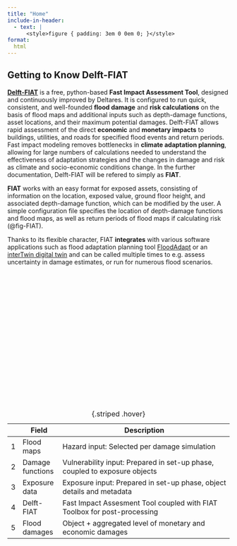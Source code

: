 ```yaml
---
title: "Home"
include-in-header:
  - text: |
      <style>figure { padding: 3em 0 0em 0; }</style>
format:
  html
---
```


## Getting to Know Delft-FIAT

[**Delft-FIAT**](https://www.deltares.nl/en/software-and-data/products/delft-fiat-flood-impact-assessment-tool) is a free, python-based **Fast Impact Assessment Tool**, designed and continuously improved by Deltares. It is configured to run quick, consistent, and well-founded **flood damage** and **risk calculations** on the basis of flood maps and additional inputs such as depth-damage functions, asset locations, and their maximum potential damages. Delft-FIAT allows rapid assessment of the direct **economic** and **monetary impacts** to buildings, utilities, and roads for specified flood events and return periods. Fast impact modeling removes bottlenecks in **climate adaptation planning**, allowing for large numbers of calculations needed to understand the effectiveness of adaptation strategies and the changes in damage and risk as climate and socio-economic conditions change. In the further documentation, Delft-FIAT will be refered to simply as **FIAT**.

**FIAT** works with an easy format for exposed assets, consisting of information on the location, exposed value, ground floor height, and associated depth-damage function, which can be modified by the user. A simple configuration file specifies the location of depth-damage functions and flood maps, as well as return periods of flood maps if calculating risk (@fig-FIAT).

Thanks to its flexible character, FIAT **integrates** with various software applications such as flood adaptation planning tool [FloodAdapt](https://www.deltares.nl/en/software-and-data/products/floodadapt) or an [interTwin digital twin](https://www.intertwin.eu/intertwin-use-case-deploying-floodadapt-a-digital-twin-for-flood-impact-modelling-anywhere-on-earth/) and can be called multiple times to e.g. assess uncertainty in damage estimates, or run for numerous flood scenarios.

<html>
<head>
<meta charset="utf-8"/>
</head>
<body>
<div class="mxgraph" style="max-width:100%;padding:3em 0 18em 0;border:1px solid transparent;" data-mxgraph="{&quot;highlight&quot;:&quot;#0000ff&quot;,&quot;nav&quot;:true,&quot;resize&quot;:true,&quot;xml&quot;:&quot;&lt;mxfile host=\&quot;app.diagrams.net\&quot; modified=\&quot;2023-10-25T06:59:31.803Z\&quot; agent=\&quot;Mozilla/5.0 (Windows NT 10.0; Win64; x64) AppleWebKit/537.36 (KHTML, like Gecko) Chrome/118.0.0.0 Safari/537.36 Edg/118.0.2088.46\&quot; etag=\&quot;QpuXOlBkvi8B3uUODvBo\&quot; version=\&quot;22.0.7\&quot; type=\&quot;device\&quot;&gt;&lt;diagram name=\&quot;Page-1\&quot; id=\&quot;aSg1EHzWzZEX-zshLOQz\&quot;&gt;&lt;mxGraphModel dx=\&quot;746\&quot; dy=\&quot;479\&quot; grid=\&quot;1\&quot; gridSize=\&quot;10\&quot; guides=\&quot;1\&quot; tooltips=\&quot;1\&quot; connect=\&quot;1\&quot; arrows=\&quot;1\&quot; fold=\&quot;1\&quot; page=\&quot;1\&quot; pageScale=\&quot;1\&quot; pageWidth=\&quot;850\&quot; pageHeight=\&quot;1100\&quot; math=\&quot;0\&quot; shadow=\&quot;0\&quot;&gt;&lt;root&gt;&lt;mxCell id=\&quot;0\&quot;/&gt;&lt;mxCell id=\&quot;1\&quot; parent=\&quot;0\&quot;/&gt;&lt;mxCell id=\&quot;YvDSmxeZs--AiFGO8erU-1\&quot; value=\&quot;&amp;lt;font style=&amp;quot;font-size: 15px;&amp;quot; color=&amp;quot;#ffffff&amp;quot;&amp;gt;&amp;lt;b&amp;gt;Flood maps&amp;lt;/b&amp;gt;&amp;lt;/font&amp;gt;\&quot; style=\&quot;shape=parallelogram;perimeter=parallelogramPerimeter;whiteSpace=wrap;html=1;fixedSize=1;fillColor=#080c80ff;\&quot; vertex=\&quot;1\&quot; parent=\&quot;1\&quot;&gt;&lt;mxGeometry x=\&quot;50\&quot; y=\&quot;100\&quot; width=\&quot;200\&quot; height=\&quot;60\&quot; as=\&quot;geometry\&quot;/&gt;&lt;/mxCell&gt;&lt;mxCell id=\&quot;YvDSmxeZs--AiFGO8erU-3\&quot; value=\&quot;&amp;lt;font style=&amp;quot;font-size: 15px;&amp;quot; color=&amp;quot;#ffffff&amp;quot;&amp;gt;&amp;lt;b&amp;gt;&amp;amp;nbsp; &amp;amp;nbsp; &amp;amp;nbsp; &amp;amp;nbsp; Damage functions&amp;lt;/b&amp;gt;&amp;lt;/font&amp;gt;\&quot; style=\&quot;shape=parallelogram;perimeter=parallelogramPerimeter;whiteSpace=wrap;html=1;fixedSize=1;fillColor=#080c80ff;\&quot; vertex=\&quot;1\&quot; parent=\&quot;1\&quot;&gt;&lt;mxGeometry x=\&quot;50\&quot; y=\&quot;190\&quot; width=\&quot;200\&quot; height=\&quot;60\&quot; as=\&quot;geometry\&quot;/&gt;&lt;/mxCell&gt;&lt;mxCell id=\&quot;YvDSmxeZs--AiFGO8erU-4\&quot; value=\&quot;&amp;lt;font style=&amp;quot;font-size: 15px;&amp;quot; color=&amp;quot;#ffffff&amp;quot;&amp;gt;&amp;lt;b&amp;gt;Exposure&amp;lt;/b&amp;gt;&amp;lt;/font&amp;gt;\&quot; style=\&quot;shape=parallelogram;perimeter=parallelogramPerimeter;whiteSpace=wrap;html=1;fixedSize=1;fillColor=#080c80ff;\&quot; vertex=\&quot;1\&quot; parent=\&quot;1\&quot;&gt;&lt;mxGeometry x=\&quot;50\&quot; y=\&quot;290\&quot; width=\&quot;200\&quot; height=\&quot;60\&quot; as=\&quot;geometry\&quot;/&gt;&lt;/mxCell&gt;&lt;mxCell id=\&quot;YvDSmxeZs--AiFGO8erU-7\&quot; value=\&quot;&amp;lt;font size=&amp;quot;1&amp;quot; color=&amp;quot;#ffffff&amp;quot;&amp;gt;&amp;lt;b style=&amp;quot;font-size: 15px;&amp;quot;&amp;gt;&amp;amp;nbsp; &amp;amp;nbsp; Flood Impact&amp;lt;/b&amp;gt;&amp;lt;/font&amp;gt;\&quot; style=\&quot;shape=parallelogram;perimeter=parallelogramPerimeter;whiteSpace=wrap;html=1;fixedSize=1;fillColor=#080c80ff;\&quot; vertex=\&quot;1\&quot; parent=\&quot;1\&quot;&gt;&lt;mxGeometry x=\&quot;540\&quot; y=\&quot;191\&quot; width=\&quot;200\&quot; height=\&quot;60\&quot; as=\&quot;geometry\&quot;/&gt;&lt;/mxCell&gt;&lt;mxCell id=\&quot;YvDSmxeZs--AiFGO8erU-8\&quot; value=\&quot;\&quot; style=\&quot;rounded=0;whiteSpace=wrap;html=1;rotation=90;fillColor=#080c80ff;\&quot; vertex=\&quot;1\&quot; parent=\&quot;1\&quot;&gt;&lt;mxGeometry x=\&quot;280\&quot; y=\&quot;150\&quot; width=\&quot;255\&quot; height=\&quot;165\&quot; as=\&quot;geometry\&quot;/&gt;&lt;/mxCell&gt;&lt;mxCell id=\&quot;YvDSmxeZs--AiFGO8erU-9\&quot; value=\&quot;&amp;lt;font size=&amp;quot;1&amp;quot; style=&amp;quot;&amp;quot; color=&amp;quot;#ffffff&amp;quot;&amp;gt;&amp;lt;b style=&amp;quot;font-size: 28px;&amp;quot;&amp;gt;Delft-FIAT&amp;lt;/b&amp;gt;&amp;lt;/font&amp;gt;\&quot; style=\&quot;whiteSpace=wrap;html=1;aspect=fixed;strokeWidth=0;fillColor=#080c80ff;strokeColor=#080c80ff;\&quot; vertex=\&quot;1\&quot; parent=\&quot;1\&quot;&gt;&lt;mxGeometry x=\&quot;328.13\&quot; y=\&quot;150\&quot; width=\&quot;158.75\&quot; height=\&quot;158.75\&quot; as=\&quot;geometry\&quot;/&gt;&lt;/mxCell&gt;&lt;mxCell id=\&quot;YvDSmxeZs--AiFGO8erU-14\&quot; value=\&quot;\&quot; style=\&quot;endArrow=classic;html=1;rounded=0;strokeWidth=2;strokeColor=#666666;\&quot; edge=\&quot;1\&quot; parent=\&quot;1\&quot; source=\&quot;YvDSmxeZs--AiFGO8erU-1\&quot;&gt;&lt;mxGeometry width=\&quot;50\&quot; height=\&quot;50\&quot; relative=\&quot;1\&quot; as=\&quot;geometry\&quot;&gt;&lt;mxPoint x=\&quot;242\&quot; y=\&quot;131.5\&quot; as=\&quot;sourcePoint\&quot;/&gt;&lt;mxPoint x=\&quot;330\&quot; y=\&quot;130\&quot; as=\&quot;targetPoint\&quot;/&gt;&lt;/mxGeometry&gt;&lt;/mxCell&gt;&lt;mxCell id=\&quot;YvDSmxeZs--AiFGO8erU-15\&quot; value=\&quot;\&quot; style=\&quot;endArrow=classic;html=1;rounded=0;strokeWidth=2;strokeColor=#666666;\&quot; edge=\&quot;1\&quot; parent=\&quot;1\&quot;&gt;&lt;mxGeometry width=\&quot;50\&quot; height=\&quot;50\&quot; relative=\&quot;1\&quot; as=\&quot;geometry\&quot;&gt;&lt;mxPoint x=\&quot;240.13\&quot; y=\&quot;219.5\&quot; as=\&quot;sourcePoint\&quot;/&gt;&lt;mxPoint x=\&quot;330.13\&quot; y=\&quot;219.5\&quot; as=\&quot;targetPoint\&quot;/&gt;&lt;/mxGeometry&gt;&lt;/mxCell&gt;&lt;mxCell id=\&quot;YvDSmxeZs--AiFGO8erU-16\&quot; value=\&quot;\&quot; style=\&quot;endArrow=classic;html=1;rounded=0;strokeWidth=2;strokeColor=#666666;\&quot; edge=\&quot;1\&quot; parent=\&quot;1\&quot;&gt;&lt;mxGeometry width=\&quot;50\&quot; height=\&quot;50\&quot; relative=\&quot;1\&quot; as=\&quot;geometry\&quot;&gt;&lt;mxPoint x=\&quot;240.13\&quot; y=\&quot;319.5\&quot; as=\&quot;sourcePoint\&quot;/&gt;&lt;mxPoint x=\&quot;330.13\&quot; y=\&quot;319.5\&quot; as=\&quot;targetPoint\&quot;/&gt;&lt;/mxGeometry&gt;&lt;/mxCell&gt;&lt;mxCell id=\&quot;YvDSmxeZs--AiFGO8erU-17\&quot; value=\&quot;\&quot; style=\&quot;endArrow=classic;html=1;rounded=0;strokeWidth=2;strokeColor=#666666;\&quot; edge=\&quot;1\&quot; parent=\&quot;1\&quot;&gt;&lt;mxGeometry width=\&quot;50\&quot; height=\&quot;50\&quot; relative=\&quot;1\&quot; as=\&quot;geometry\&quot;&gt;&lt;mxPoint x=\&quot;491.88\&quot; y=\&quot;220.5\&quot; as=\&quot;sourcePoint\&quot;/&gt;&lt;mxPoint x=\&quot;551.1004778278927\&quot; y=\&quot;220.6985665163221\&quot; as=\&quot;targetPoint\&quot;/&gt;&lt;/mxGeometry&gt;&lt;/mxCell&gt;&lt;mxCell id=\&quot;YvDSmxeZs--AiFGO8erU-22\&quot; value=\&quot;&amp;lt;font color=&amp;quot;#080c80&amp;quot; style=&amp;quot;font-size: 15px;&amp;quot;&amp;gt;&amp;lt;b style=&amp;quot;&amp;quot;&amp;gt;4&amp;lt;/b&amp;gt;&amp;lt;/font&amp;gt;\&quot; style=\&quot;ellipse;whiteSpace=wrap;html=1;aspect=fixed;\&quot; vertex=\&quot;1\&quot; parent=\&quot;1\&quot;&gt;&lt;mxGeometry x=\&quot;333\&quot; y=\&quot;112\&quot; width=\&quot;25\&quot; height=\&quot;25\&quot; as=\&quot;geometry\&quot;/&gt;&lt;/mxCell&gt;&lt;mxCell id=\&quot;YvDSmxeZs--AiFGO8erU-23\&quot; value=\&quot;&amp;lt;font color=&amp;quot;#080c80&amp;quot; style=&amp;quot;font-size: 15px;&amp;quot;&amp;gt;&amp;lt;b style=&amp;quot;&amp;quot;&amp;gt;1&amp;lt;/b&amp;gt;&amp;lt;/font&amp;gt;\&quot; style=\&quot;ellipse;whiteSpace=wrap;html=1;aspect=fixed;\&quot; vertex=\&quot;1\&quot; parent=\&quot;1\&quot;&gt;&lt;mxGeometry x=\&quot;70\&quot; y=\&quot;117.5\&quot; width=\&quot;25\&quot; height=\&quot;25\&quot; as=\&quot;geometry\&quot;/&gt;&lt;/mxCell&gt;&lt;mxCell id=\&quot;YvDSmxeZs--AiFGO8erU-24\&quot; value=\&quot;&amp;lt;font color=&amp;quot;#080c80&amp;quot; style=&amp;quot;font-size: 15px;&amp;quot;&amp;gt;&amp;lt;b style=&amp;quot;&amp;quot;&amp;gt;2&amp;lt;/b&amp;gt;&amp;lt;/font&amp;gt;\&quot; style=\&quot;ellipse;whiteSpace=wrap;html=1;aspect=fixed;\&quot; vertex=\&quot;1\&quot; parent=\&quot;1\&quot;&gt;&lt;mxGeometry x=\&quot;70\&quot; y=\&quot;207.5\&quot; width=\&quot;25\&quot; height=\&quot;25\&quot; as=\&quot;geometry\&quot;/&gt;&lt;/mxCell&gt;&lt;mxCell id=\&quot;YvDSmxeZs--AiFGO8erU-25\&quot; value=\&quot;&amp;lt;font color=&amp;quot;#080c80&amp;quot; style=&amp;quot;font-size: 15px;&amp;quot;&amp;gt;&amp;lt;b style=&amp;quot;&amp;quot;&amp;gt;3&amp;lt;/b&amp;gt;&amp;lt;/font&amp;gt;\&quot; style=\&quot;ellipse;whiteSpace=wrap;html=1;aspect=fixed;\&quot; vertex=\&quot;1\&quot; parent=\&quot;1\&quot;&gt;&lt;mxGeometry x=\&quot;70\&quot; y=\&quot;307.5\&quot; width=\&quot;25\&quot; height=\&quot;25\&quot; as=\&quot;geometry\&quot;/&gt;&lt;/mxCell&gt;&lt;mxCell id=\&quot;YvDSmxeZs--AiFGO8erU-26\&quot; value=\&quot;&amp;lt;font color=&amp;quot;#080c80&amp;quot; style=&amp;quot;font-size: 15px;&amp;quot;&amp;gt;&amp;lt;b style=&amp;quot;&amp;quot;&amp;gt;5&amp;lt;/b&amp;gt;&amp;lt;/font&amp;gt;\&quot; style=\&quot;ellipse;whiteSpace=wrap;html=1;aspect=fixed;\&quot; vertex=\&quot;1\&quot; parent=\&quot;1\&quot;&gt;&lt;mxGeometry x=\&quot;562\&quot; y=\&quot;208.5\&quot; width=\&quot;25\&quot; height=\&quot;25\&quot; as=\&quot;geometry\&quot;/&gt;&lt;/mxCell&gt;&lt;/root&gt;&lt;/mxGraphModel&gt;&lt;/diagram&gt;&lt;/mxfile&gt;&quot;}"></div>
<script type="text/javascript" src="https://app.diagrams.net/js/viewer-static.min.js"></script>
</body>
</html>



|   | Field            | Description                                                                        |
|---|------------------|-----------------------------------------------------------------------------|
| 1 | Flood maps       | Hazard input: Selected per damage simulation                                |
| 2 | Damage functions | Vulnerability input: Prepared in set-up phase, coupled to exposure objects  |
| 3 | Exposure data    | Exposure input: Prepared in set-up phase, object details and metadata       |
| 4 | Delft-FIAT       | Fast Impact Assesment Tool coupled with FIAT Toolbox for post-processing    |
| 5 | Flood damages    | Object + aggregated level of monetary and economic damages                  |
: {.striped .hover}

